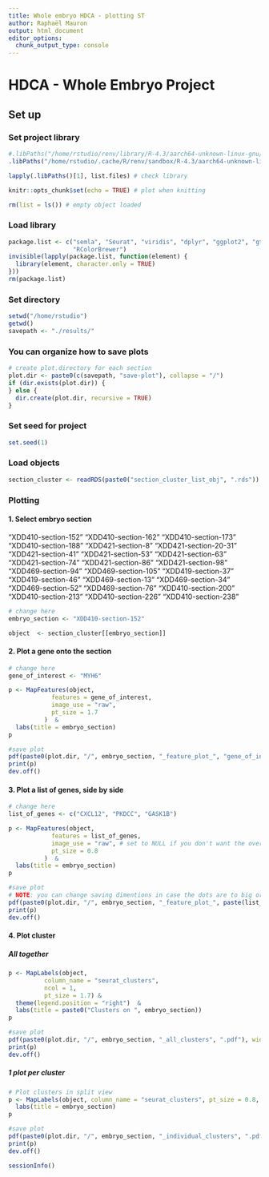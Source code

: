 ```yaml
---
title: Whole embryo HDCA - plotting ST
author: Raphaël Mauron
output: html_document
editor_options: 
  chunk_output_type: console
---
```


# HDCA - Whole Embryo Project

## Set up

### Set project library

```r
#.libPaths("/home/rstudio/renv/library/R-4.3/aarch64-unknown-linux-gnu/")
.libPaths("/home/rstudio/.cache/R/renv/sandbox/R-4.3/aarch64-unknown-linux-gnu/25ebdc09")

lapply(.libPaths()[1], list.files) # check library

knitr::opts_chunk$set(echo = TRUE) # plot when knitting

rm(list = ls()) # empty object loaded
```


### Load library

```r
package.list <- c("semla", "Seurat", "viridis", "dplyr", "ggplot2", "gtools", "patchwork",
                  "RColorBrewer")
invisible(lapply(package.list, function(element) {
  library(element, character.only = TRUE)
}))
rm(package.list)
```


### Set directory

```r
setwd("/home/rstudio")
getwd()
savepath <- "./results/"
```


### You can organize how to save plots

```r
# create plot.directory for each section
plot.dir <- paste0(c(savepath, "save-plot"), collapse = "/")
if (dir.exists(plot.dir)) {
} else {
  dir.create(plot.dir, recursive = TRUE)
}
```


### Set seed for project

```r
set.seed(1)
```


### Load objects

```r
section_cluster <- readRDS(paste0("section_cluster_list_obj", ".rds"))
```


### Plotting

#### 1. Select embryo section

"XDD410-section-152"   "XDD410-section-162"   "XDD410-section-173"  
"XDD410-section-188"   "XDD421-section-8"     "XDD421-section-20-31"
"XDD421-section-41"    "XDD421-section-53"    "XDD421-section-63"   
"XDD421-section-74"    "XDD421-section-86"    "XDD421-section-98"   
"XDD469-section-94"    "XDD469-section-105"   "XDD419-section-37"   
"XDD419-section-46"    "XDD469-section-13"    "XDD469-section-34"   
"XDD469-section-52"    "XDD469-section-76"    "XDD410-section-200"  
"XDD410-section-213"   "XDD410-section-226"   "XDD410-section-238"  


```r
# change here
embryo_section <- "XDD410-section-152"
```

```r
object  <- section_cluster[[embryo_section]]
```


#### 2. Plot a gene onto the section

```r
# change here
gene_of_interest <- "MYH6"

p <- MapFeatures(object,
            features = gene_of_interest,
            image_use = "raw",
            pt_size = 1.7
          )  &
  labs(title = embryo_section)
p
```

```r
#save plot
pdf(paste0(plot.dir, "/", embryo_section, "_feature_plot_", "gene_of_interest", ".pdf"), width = 10, height = 10)
print(p)
dev.off()
```


#### 3. Plot a list of genes, side by side

```r
# change here
list_of_genes <- c("CXCL12", "PKDCC", "GASK1B")

p <- MapFeatures(object,
            features = list_of_genes,
            image_use = "raw", # set to NULL if you don't want the overlap with H&E
            pt_size = 0.8
          )  &
  labs(title = embryo_section)
p
```

```r
#save plot
# NOTE: you can change saving dimentions in case the dots are to big or too small
pdf(paste0(plot.dir, "/", embryo_section, "_feature_plot_", paste(list_of_genes, collapse = "_"), ".pdf"), width = 10, height = 10)
print(p)
dev.off()
```


#### 4. Plot cluster 

##### All together

```r
p <- MapLabels(object,
          column_name = "seurat_clusters",
          ncol = 1,
          pt_size = 1.7) &
  theme(legend.position = "right")  &
  labs(title = paste0("Clusters on ", embryo_section))
p
```

```r
#save plot
pdf(paste0(plot.dir, "/", embryo_section, "_all_clusters", ".pdf"), width = 10, height = 10)
print(p)
dev.off()
```


##### 1 plot per cluster

```r
# Plot clusters in split view
p <- MapLabels(object, column_name = "seurat_clusters", pt_size = 0.8, split_labels = TRUE, ncol = 4) & 
  labs(title = embryo_section)
p
```

```r
#save plot
pdf(paste0(plot.dir, "/", embryo_section, "_individual_clusters", ".pdf"), width = 10, height = 15)
print(p)
dev.off()
```

```r
sessionInfo()
```

